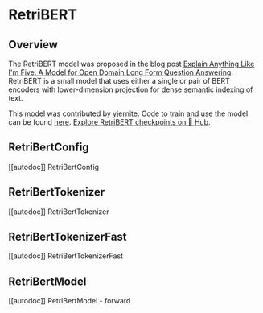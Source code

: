 <!--Copyright 2023 The HuggingFace Team. All rights reserved.

Licensed under the Apache License, Version 2.0 (the "License"); you may not use this file except in compliance with
the License. You may obtain a copy of the License at

http://www.apache.org/licenses/LICENSE-2.0

Unless required by applicable law or agreed to in writing, software distributed under the License is distributed on
an "AS IS" BASIS, WITHOUT WARRANTIES OR CONDITIONS OF ANY KIND, either express or implied. See the License for the
specific language governing permissions and limitations under the License.
-->

# RetriBERT

## Overview

The RetriBERT model was proposed in the blog post [Explain Anything Like I'm Five: A Model for Open Domain Long Form
Question Answering](https://yjernite.github.io/lfqa.html). RetriBERT is a small model that uses either a single or
pair of BERT encoders with lower-dimension projection for dense semantic indexing of text.

This model was contributed by [yjernite](https://huggingface.co/yjernite). Code to train and use the model can be
found [here](https://github.com/huggingface/transformers/tree/main/examples/research-projects/distillation).
[Explore RetriBERT checkpoints on 🤗 Hub](https://huggingface.co/models?sort=downloads&search=RetriBERT).

## RetriBertConfig

[[autodoc]] RetriBertConfig

## RetriBertTokenizer

[[autodoc]] RetriBertTokenizer

## RetriBertTokenizerFast

[[autodoc]] RetriBertTokenizerFast

## RetriBertModel

[[autodoc]] RetriBertModel
    - forward
